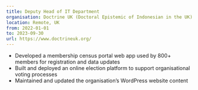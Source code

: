 ```yaml
---
title: Deputy Head of IT Department
organisation: Doctrine UK (Doctoral Epistemic of Indonesian in the UK)
location: Remote, UK
from: 2022-01-01
to: 2023-09-30
url: https://www.doctrineuk.org/
---
```


- Developed a membership census portal web app used by 800+ members for registration and data updates
- Built and deployed an online election platform to support organisational voting processes
- Maintained and updated the organisation’s WordPress website content

